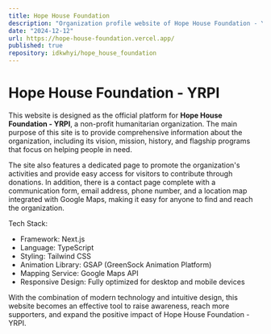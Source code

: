 ```yaml
---
title: Hope House Foundation
description: "Organization profile website of Hope House Foundation - YRPI"
date: "2024-12-12"
url: https://hope-house-foundation.vercel.app/
published: true
repository: idkwhyi/hope_house_foundation
---
```



# Hope House Foundation - YRPI

This website is designed as the official platform for **Hope House Foundation - YRPI**, a non-profit humanitarian organization. The main purpose of this site is to provide comprehensive information about the organization, including its vision, mission, history, and flagship programs that focus on helping people in need.  

The site also features a dedicated page to promote the organization's activities and provide easy access for visitors to contribute through donations. In addition, there is a contact page complete with a communication form, email address, phone number, and a location map integrated with Google Maps, making it easy for anyone to find and reach the organization.  


Tech Stack:

- Framework: Next.js
- Language: TypeScript
- Styling: Tailwind CSS
- Animation Library: GSAP (GreenSock Animation Platform)
- Mapping Service: Google Maps API
- Responsive Design: Fully optimized for desktop and mobile devices

With the combination of modern technology and intuitive design, this website becomes an effective tool to raise awareness, reach more supporters, and expand the positive impact of Hope House Foundation - YRPI.